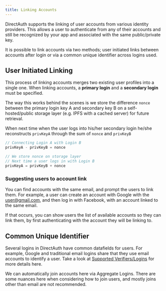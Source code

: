 ```yaml
---
title: Linking Accounts
---
```


DirectAuth supports the linking of user accounts from various identity
providers. This allows a user to authenticate from any of their accounts and
still be recognized by your app and associated with the same public/private key.

It is possible to link accounts via two methods; user initiated links between
accounts after login or via a common unique identifier across logins used.

## User Initiated Linking

This process of linking accounts merges two existing user profiles into a single
one. When linking accounts, a **primary login** and a **secondary login** must
be specified.

The way this works behind the scenes is we store the difference `nonce` between
the primary login key A and secondary key B on a self-hosted/public storage
layer \(e.g. IPFS with a cached server\) for future retrieval.

When next time when the user logs into his/her secondary login he/she
reconstructs `privKeyA` through the sum of `nonce` and `privKeyB`

```typescript
// Connecting Login A with Login B
privKeyA - privKeyB = nonce

// We store nonce on storage layer
// Next time a user logs in with Login B
privKeyA = privKeyB + nonce

```

### Suggesting users to account link

You can find accounts with the same email, and prompt the users to link them.
For example, a user can create an account with Google with the user@gmail.com,
and then log in with Facebook, with an account linked to the same email.

If that occurs, you can show users the list of available accounts so they can
link them, by first authenticating with the account they will be linking to.

## Common Unique Identifier

Several logins in DirectAuth have common datafields for users. For example,
Google and traditional email logins share that they use email accounts to
identify a user. Take a look at
[Supported Verifiers/Logins](supported-authenticators-verifiers.md) for more
details here.

We can automatically join accounts here via Aggregate Logins. There are some
nuances here when considering how to join users, and mostly joins other than
email are not recommended.
